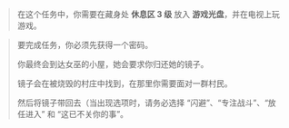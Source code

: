 > 在这个任务中，你需要在藏身处 **休息区 3 级** 放入 **游戏光盘**，并在电视上玩游戏。

> 要完成任务，你必须先获得一个密码。
>
> 你最终会到达女巫的小屋，她会要求你归还她的镜子。
>
> 镜子会在被烧毁的村庄中找到，在那里你需要面对一群村民。
>
> 然后将镜子带回去（当出现选项时，请务必选择 “闪避”、“专注战斗”、“放任进入” 和 “这已不关你的事”。
